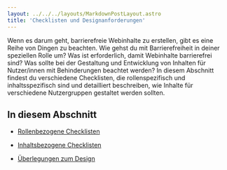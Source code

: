 ```yaml
---
layout: ../../../layouts/MarkdownPostLayout.astro
title: 'Checklisten und Designanforderungen'
---
```


Wenn es darum geht, barrierefreie Webinhalte zu erstellen, gibt es eine Reihe von
Dingen zu beachten. Wie gehst du mit Barrierefreiheit in deiner speziellen Rolle
um? Was ist erforderlich, damit Webinhalte barrierefrei sind? Was sollte bei der
Gestaltung und Entwicklung von Inhalten für Nutzer/innen mit Behinderungen beachtet
werden? In diesem Abschnitt findest du verschiedene Checklisten, die rollenspezifisch
und inhaltsspezifisch sind und detailliert beschreiben, wie Inhalte für verschiedene
Nutzergruppen gestaltet werden sollten.

## In diesem Abschnitt

- [Rollenbezogene Checklisten](/tutorials/testing/checklists/rollenbezogen)

- [Inhaltsbezogene Checklisten](/tutorials/testing/checklists/inhaltsbezogen)

- [Überlegungen zum Design](/tutorials/testing/checklists/design-ueberlegungen)
